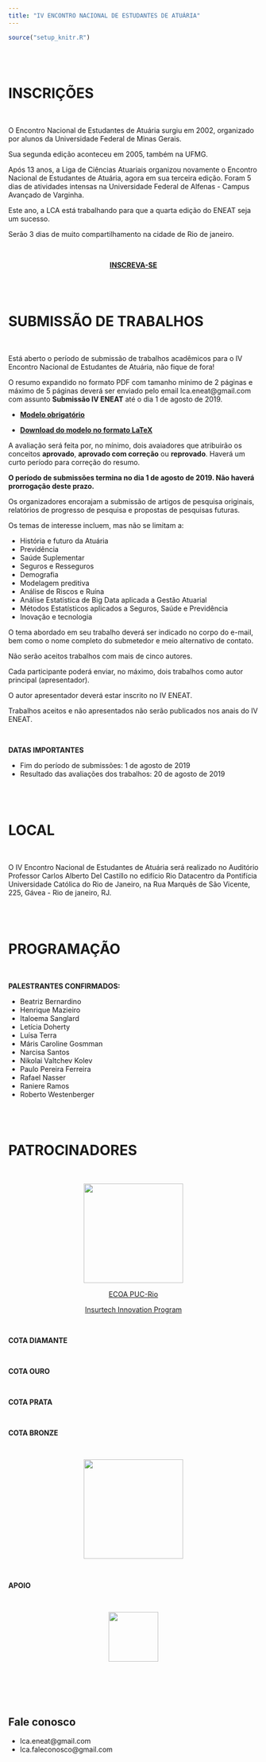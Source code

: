 ```yaml
---
title: "IV ENCONTRO NACIONAL DE ESTUDANTES DE ATUÁRIA"
---
```


```r
source("setup_knitr.R")
```

<br>
<br>


# INSCRIÇÕES 

<br>

O Encontro Nacional de Estudantes de Atuária surgiu em 2002, organizado por alunos da Universidade Federal de Minas Gerais.

Sua segunda edição aconteceu em 2005, também na UFMG.

Após 13 anos, a Liga de Ciências Atuariais organizou novamente o Encontro Nacional de Estudantes de Atuária, agora em sua terceira edição. Foram 5 dias de atividades intensas na Universidade Federal de Alfenas - Campus Avançado de Varginha.

Este ano, a LCA está trabalhando para que a quarta edição do ENEAT seja um sucesso.

Serão 3 dias de muito compartilhamento na cidade de Rio de janeiro.

<br>

<center>
<a href="https://www.e-inscricao.com/lca/eneat"target="_blank">**INSCREVA-SE**</a>
</center>

<br>
<br>


# SUBMISSÃO DE TRABALHOS

<br>

Está aberto o período de submissão de trabalhos acadêmicos para o IV Encontro Nacional de Estudantes de Atuária, não fique de fora!

O resumo expandido no formato PDF com tamanho mínimo de 2 páginas e máximo de 5 páginas deverá ser enviado pelo email lca.eneat@gmail.com com assunto **Submissão IV ENEAT** até o dia 1 de agosto de 2019.

- <a href="https://atuaria.github.io/PDF/Resumo_expandido.pdf"target="_blank">**Modelo obrigatório**</a>

- <a href="https://atuaria.github.io/ENEAT/Modelos de Resumos.zip"target="_blank">**Download do modelo no formato LaTeX**</a>

A avaliação será feita por, no mínimo, dois avaiadores que atribuirão os conceitos **aprovado**, **aprovado com correção** ou **reprovado**. Haverá um curto período para correção do resumo.

**O período de submissões termina no dia 1 de agosto de 2019. Não haverá prorrogação deste prazo.**

Os organizadores encorajam a submissão de artigos de pesquisa originais, relatórios de progresso de pesquisa e propostas de pesquisas futuras.

Os temas de interesse incluem, mas não se limitam a:

- História e futuro da Atuária
- Previdência
- Saúde Suplementar
- Seguros e Resseguros
- Demografia
- Modelagem preditiva
- Análise de Riscos e Ruína
- Análise Estatística de Big Data aplicada a Gestão Atuarial
- Métodos Estatísticos aplicados a Seguros, Saúde e Previdência
- Inovação e tecnologia

O tema abordado em seu trabalho deverá ser indicado no corpo do e-mail, bem como o nome completo do submetedor e meio alternativo de contato.

Não serão aceitos trabalhos com mais de cinco autores.

Cada participante poderá enviar, no máximo, dois trabalhos como autor principal (apresentador).

O autor apresentador deverá estar inscrito no IV ENEAT.

Trabalhos aceitos e não apresentados não serão publicados nos anais do IV ENEAT.

<br>

**DATAS IMPORTANTES**

- Fim do período de submissões: 1 de agosto de 2019
- Resultado das avaliações dos trabalhos: 20 de agosto de 2019

<br>
<br>


# LOCAL

<br>

O IV Encontro Nacional de Estudantes de Atuária será realizado no Auditório Professor Carlos Alberto Del Castillo no edifício Rio Datacentro da Pontifícia Universidade Católica do Rio de Janeiro, na Rua Marquês de São Vicente, 225, Gávea - Rio de janeiro, RJ.

<br>
<br>

# PROGRAMAÇÃO

<br>

**PALESTRANTES CONFIRMADOS:**

- Beatriz Bernardino
- Henrique Mazieiro
- Italoema Sanglard
- Letícia Doherty
- Luísa Terra
- Máris Caroline Gosmman
- Narcisa Santos
- Nikolai Valtchev Kolev
- Paulo Pereira Ferreira
- Rafael Nasser
- Raniere Ramos
- Roberto Westenberger

<br>
<br>

# PATROCINADORES

<br>

<center>

<a href="http://www.puc-rio.br"target="_blank"><img width="200px" src="img/puc-rio-logo.gif"></a>

<a href="http://www.puc-rio.br/ecoa"target="_blank">ECOA PUC-Rio</a>

<a href="http://insurtech.les.inf.puc-rio.br"target="_blank">Insurtech Innovation Program</a>

</center>

<br>

**COTA DIAMANTE**

<br>

**COTA OURO**

<br>

**COTA PRATA**

<br>

**COTA BRONZE**

<br>

<center>

<a href="https://www.prosperabr.com/index.php"target="_blank"><img width="200px" src="img/prospera.png"></a>

</center>



<br>

**APOIO**

<br>

<center>

<a href="http://www.atuarios.org.br/"target="_blank"><img width="100px" src="img/iba.png"></a>

</center>


<br>


<br>
<br>

## Fale conosco

- lca.eneat@gmail.com
- lca.faleconosco@gmail.com